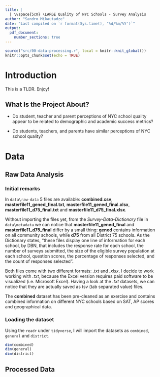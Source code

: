 ```yaml
---
title: |
  | \vspace{5cm} \LARGE Quality of NYC Schools - Survey Analysis
author: "Sandro Mikautadze"
date: "Last compiled on `r format(Sys.time(), '%d/%m/%Y')`"
output:
  pdf_document:
    number_sections: true
---
```


\newpage
\tableofcontents
\newpage

```r
source("src/00-data-processing.r", local = knitr::knit_global())
knitr::opts_chunk$set(echo = TRUE)
```

# Introduction

This is a TLDR. Enjoy!

## What Is the Project About?

- Do student, teacher and parent perceptions of NYC school quality appear to be related to demographic and academic success metrics? 

- Do students, teachers, and parents have similar perceptions of NYC school quality?

# Data

## Raw Data Analysis

### Initial remarks

In `data\raw-data` 5 files are available: **combined.csv**, **masterfile11_gened_final.txt**, **masterfile11_gened_final.xlsx**, **masterfile11_d75_final.txt** and **masterfile11_d75_final.xlsx**.

Without importing the files yet, from the *Survey-Data-Dictionary* file in `data\metadata` we can notice that **masterfile11_gened_final** and **masterfile11_d75_final** differ by a small thing: **gened** contains information on all community schools, while **d75** from all District 75 schools.
As the Dictionary states, "these files display one line of information for each school, by DBN, that includes the response rate for each school, the number of surveys submitted, the size of the eligible survey population at each school, question scores, the percentage of responses selected, and the count of responses selected".

Both files come with two different formats: *.txt* and *.xlsx*. I decide to work working with *.txt*, because the Excel version requires paid software to be visualized (i.e. Microsoft Excel). Having a look at the *.txt* datasets, we can notice that they are actually saved as tsv (tab separated value) files.

The **combined** dataset has been pre-cleaned as an exercise and contains combined information on different NYC schools based on SAT, AP scores and geographical data.


### Loading the dataset

Using the `readr` under `tidyverse`, I will import the datasets as `combined`, `general` and `district`. 

```r
dim(combined)
dim(general)
dim(district)
```


## Processed Data






